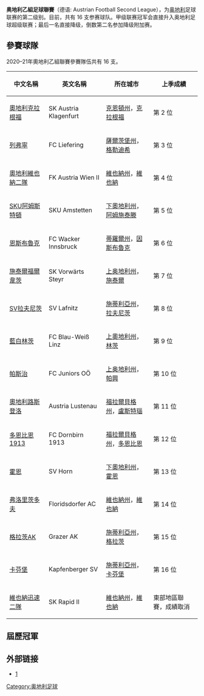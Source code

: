 {{Infobox football league
| name             = 奧地利足球乙級聯賽
| image            = 
| pixels           = 
| country          = 奥地利
| confed           = [[歐洲足球協會聯盟|UEFA]]（[[歐洲|歐洲]]）
| founded          = {{Start date and age|1974}}
| teams            = 16 隊
| promotion        = [[奥地利足球超級聯賽|奥地利足球超級聯賽]]
| relegation       = [[奥地利地區足球聯賽|奥地利地區足球聯賽]]
| level            = 第 2 級
| domest_cup       = [[奥地利盃|奥地利盃]]
| season           = 2019–20
| champions        = [[列特體育會|列特]]（第 2 次）
| most_champs      = [[林茨競技體育俱樂部|寧斯]]（5 次）
| website          = [https://www.2liga.at/ 官方網站]
}}

'''奥地利乙組足球聯賽'''（德语: Austrian Football Second League），为[[奥地利|奥地利]]足球联赛的第二级别。目前，共有 16 支参赛球队。甲级联赛冠军会直接升入奥地利足球超级联赛；最后一名直接降级，倒数第二名参加降级附加赛。

==參賽球隊==
2020–21年奧地利乙組聯賽參賽隊伍共有 16 支。

{| class="wikitable" style=font-size:100%
|-
!中文名稱
!英文名稱
!所在城市
!上季成績

|-
| [[奧地利克拉根福足球會|奧地利克拉根福]] || SK Austria Klagenfurt || [[克恩頓州|克恩頓州]]，[[克拉根福|克拉根福]] || 第 2 位
|-
| [[列弗寧足球俱樂部|列弗寧]]|| FC Liefering || [[薩爾茨堡州|薩爾茨堡州]]，[[格勒迪希|格勒迪希]] || 第 3 位
|-
| [[奧地利維也納足球俱樂部|奧地利維也納二隊]] || FK Austria Wien II || [[維也納州|維也納州]]，[[維也納|維也納]] || 第 4 位 
|-
| [[SKU阿姆斯特頓足球會|SKU阿姆斯特頓]]  || SKU Amstetten || [[下奧地利州|下奧地利州]]，[[阿姆施泰滕_(下奧地利)|阿姆施泰滕]] || 第 5 位
|-
| [[恩斯布魯克華卡足球會|恩斯布魯克]] || FC Wacker Innsbruck || [[蒂羅爾州|蒂羅爾州]]，[[因斯布魯克|因斯布魯克]] || 第 6 位 
|-
| [[施泰爾福爾韋茨足球會|施泰爾福爾韋茨]] || SK Vorwärts Steyr || [[上奥地利州|上奥地利州]]，[[施泰爾|施泰爾]] || 第 7 位 
|-
| [[拉夫尼茨足球會|SV拉夫尼茨]] || SV Lafnitz || [[施蒂利亞州|施蒂利亞州]]，[[拉夫尼茨|拉夫尼茨]] || 第 8 位 
|-
| [[藍白林茨足球俱樂部|藍白林茨]] || FC Blau-Weiß Linz || [[上奧地利州|上奧地利州]]，[[林茨|林茨]] || 第 9 位 
|-
| [[帕斯治足球會|帕斯治]] || FC Juniors OÖ || [[上奥地利州|上奥地利州]]，[[帕興|帕興]] || 第 10 位 
|-
| [[奧地利路斯登洛體育會|奧地利路斯登洛]] ||  Austria Lustenau || [[福拉爾貝格州|福拉爾貝格州]]，[[盧斯特瑙|盧斯特瑙]] || 第 11 位 
|-
| [[多恩比恩足球俱樂部|多恩比恩1913]] || FC Dornbirn 1913  || [[福拉爾貝格州|福拉爾貝格州]]，[[多恩比恩|多恩比恩]] || 第 12 位 
|-
| [[霍恩足球會|霍恩]] || SV Horn || [[下奧地利州|下奧地利州]]，[[霍恩_(奧地利)|霍恩]] || 第 13 位 
|-
| [[弗洛里茨多夫足球俱樂部|弗洛里茨多夫]] || Floridsdorfer AC || [[維也納州|維也納州]]，[[維也納|維也納]] || 第 14 位 
|-
| [[格拉茨AK競技會|格拉茨AK]] || Grazer AK || [[施蒂利亞州|施蒂利亞州]]，[[格拉茨|格拉茨]] || 第 15 位 
|-
| [[卡芬堡體育會|卡芬堡]]|| Kapfenberger SV || [[施蒂利亞州|施蒂利亞州]]，[[卡芬堡|卡芬堡]] || 第 16 位 
|-
| [[維也納迅速足球俱樂部|維也納迅速二隊]] || SK Rapid II || [[維也納州|維也納州]]，[[維也納|維也納]] || 東部地區聯賽，成績取消
|}

==屆歷冠軍==
{{columns-list|4|
* 1974–75: [[格拉茨AK競技會|格拉茨AK]]
* 1975–76: [[第一維也納足球會|第一維也納]]
* 1976–77: [[維也納體育會|維也納體育會]]
* 1977–78: [[薩爾斯堡紅牛足球俱樂部|奧地利薩爾斯堡]]
* 1978–79: [[林茨競技體育俱樂部|寧斯ASK]]
* 1979–80: [[SC_Eisenstadt|SC Eisenstadt]]
* 1980–81: [[獲卡恩斯布魯克足球會|獲卡恩斯布魯克]]
* 1981–82: [[Austria_Klagenfurt|Austria Klagenfurt]]
* 1982–83: [[FC_St._Veit|SV Sankt Veit]]
* 1983–84: [[SV_Spittal|SV Spittal/Drau]]
* 1984–85: [[Salzburger_AK_1914|Salzburger AK 1914]]
* 1985–86: Wiener Sport-Club
* 1986–87: [[薩爾斯堡紅牛足球俱樂部|奧地利薩爾斯堡]]
* 1987–88: [[Kremser_SC|Kremser SC]]
* 1988–89: Kremser SC
* 1989–90: SV Spittal/Drau
* 1990–91: [[艾特米拿華卡默德林足球會|艾特米拿]]
* 1991–92: [[林茨競技體育俱樂部|寧斯ASK]]
* 1992–93: [[格拉茨AK競技會|格拉茨AK]]
* 1993–94: [[林茨競技體育俱樂部|寧斯ASK]]
* 1994–95: [[格拉茨AK競技會|格拉茨AK]]
* 1995–96: [[林茨足球會|FC林茨]]
* 1996–97: [[SC_Austria_Lustenau|SC Austria Lustenau]]
* 1997–98: [[SK_Vorwärts_Steyr|SK Vorwärts Steyr]]
* 1998–99: [[Schwarz-Weiß_Bregenz|Schwarz-Weiß Bregenz]]
* 1999–00: [[艾特米拿華卡默德林足球會|艾特米拿]]
* 2000–01: [[卡爾頓足球會|卡爾頓]]
* 2001–02: [[ASKO帕興|ASKO帕興]]
* 2002–03: [[馬特斯堡體育會|馬特斯堡]]
* 2003–04: [[恩斯布魯克華卡足球會|獲卡蒂羅爾]]
* 2004–05: [[列特體育會|列特]]
* 2005–06: [[艾達治連多夫體育會|艾達治]]
* 2006–07: [[林茨競技體育俱樂部|寧斯]]
* 2007–08: [[Kapfenberger_SV|Kapfenberger SV]]
* 2008–09: [[SC_Wiener_Neustadt|SC Wiener Neustadt]]
* 2009–10: [[獲卡恩斯布魯克足球會|獲卡恩斯布魯克]]
* 2010–11: [[艾特米拿華卡默德林足球會|艾特米拿]]
* 2011–12: [[禾夫斯貝加體育會|禾夫斯貝加]]
* 2012–13: [[格勒迪希足球俱樂部|格洛迪]]
* 2013–14: [[艾達治連多夫體育會|艾達治]]
* 2014–15: [[馬特斯堡體育會|馬特斯堡]]
* 2015–16: [[聖珀爾滕體育俱樂部|聖普爾頓]]
* 2016–17: [[林茨競技體育俱樂部|寧斯]]
* 2017–18: [[獲卡恩斯布魯克足球會|獲卡恩斯布魯克]]
* 2018–19: [[WSG施華洛斯基蒂羅爾|WSG華登斯]]
* 2019–20: [[列特體育會|列特]]
}}

==外部链接==
* [http://www.bundesliga.at/index.php?id=434] {{Wayback|url=http://www.bundesliga.at/index.php?id=434 |date=20150923223944 }} {{de icon}}

{{奧地利足球架構}}

[[Category:奥地利足球|Category:奥地利足球]]